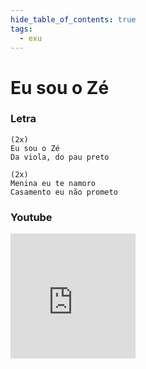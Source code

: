 ```yaml
---
hide_table_of_contents: true
tags:
  - exu
---
```


# Eu sou o Zé

### Letra

```text
(2x)
Eu sou o Zé
Da viola, do pau preto

(2x)
Menina eu te namoro
Casamento eu não prometo
```

### Youtube

<iframe
  width="200"
  height="200"
  src="https://www.youtube.com/embed/R1KN2EoBtyY"
  title="YouTube video player"
  frameborder="0"
  allow="accelerometer; autoplay; clipboard-write; encrypted-media; gyroscope; picture-in-picture; web-share"
  referrerpolicy="strict-origin-when-cross-origin"
  allowfullscreen
></iframe>
